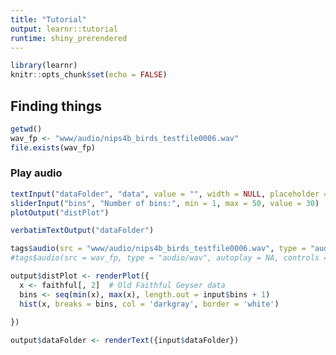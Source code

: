 ```yaml
---
title: "Tutorial"
output: learnr::tutorial
runtime: shiny_prerendered
---
```


```r
library(learnr)
knitr::opts_chunk$set(echo = FALSE)
```


## Finding things

```r
getwd()
wav_fp <- "www/audio/nips4b_birds_testfile0006.wav"
file.exists(wav_fp)

```


### Play audio


```r
textInput("dataFolder", "data", value = "", width = NULL, placeholder = NULL)
sliderInput("bins", "Number of bins:", min = 1, max = 50, value = 30)
plotOutput("distPlot")

verbatimTextOutput("dataFolder")

tags$audio(src = "www/audio/nips4b_birds_testfile0006.wav", type = "audio/wav", autoplay = NA, controls = NA)
#tags$audio(src = wav_fp, type = "audio/wav", autoplay = NA, controls = NA)

```

```r
output$distPlot <- renderPlot({
  x <- faithful[, 2]  # Old Faithful Geyser data
  bins <- seq(min(x), max(x), length.out = input$bins + 1)
  hist(x, breaks = bins, col = 'darkgray', border = 'white')
  
})

output$dataFolder <- renderText({input$dataFolder})

```


